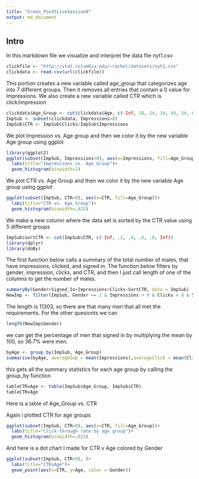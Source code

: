 ```yaml
---
title: "Green_PosdtLiveSession8"
output: md_document
---
```




## Intro

In this markdown file we visualize and interpret the data file nyt1.csv

```r
clickfile <- "http://stat.columbia.edu/~rachel/datasets/nyt1.csv"
clickdata <- read.csv(url(clickfile))
```

This portion creates a new variable called age_group that categorizes age into 7 different groups. Then it removes all entries that contain a 0 value for Impressions. We also create a new variable called CTR which is click/impression

```r
clickdata$Age_Group <- cut(clickdata$Age, c(-Inf, 18, 24, 34, 44, 54, 64, Inf))
ImpSub <- subset(clickdata, Impressions>0)
ImpSub$CTR <- ImpSub$Clicks/ImpSub$Impressions 
```

We plot Impression vs. Age group and then we color it by the new variable Age group using ggplot
```r
library(ggplot2) 
ggplot(subset(ImpSub, Impressions>0), aes(x=Impressions, fill=Age_Group))+
  labs(title="Impressions vs. Age_Group")+
  geom_histogram(binwidth=1)
```

We plot CTR vs. Age Group and then we color it by the new variable Age group using ggplot
```r
ggplot(subset(ImpSub, CTR>0), aes(x=CTR, fill=Age_Group))+
  labs(title="CTR vs. Age_Group")+
  geom_histogram(binwidth=.025)

```

We make a new column where the data set is sorted by the CTR value using 5 different groups
```r
ImpSub$sortCTR <- cut(ImpSub$CTR, c(-Inf, .2, .4, .6, .8, Inf))
library(dplyr)
library(doBy)
```
The first function below calls a summary of the total number of males, that have impressions, clicked, and signed in. The function below filters by gender, impression, clicks, and CTR, and then I just call length of one of the columns to get the number of males.


```r
summaryBy(Gender+Signed_In+Impressions+Clicks~SortCTR, data = ImpSub)
NewImp <- filter(ImpSub, Gender == 1 & Impressions > 0 & Clicks > 0 & Signed_In > 0 )
```
The length is 11303, so there are that many men that all met the requirements. For the other quesionts we can 
```r
length(NewImp$Gender)
```
we can get the percentage of men that signed in by multiplying the mean by 100, so 36.7% were men. 

```r
byAge <- group_by(ImpSub, Age_Group)
summarise(byAge, averageImp = mean(Impressions),averageClick = mean(Clicks),averageMale = mean(Gender), averageCTR = mean(CTR))
```
this gets all the summary statistics for each age group by calling the group_by function
```r
tableCTRvAge <- table(ImpSub$Age_Group, ImpSub$CTR)
tableCTRvAge
```
Here is a table of Age_Group vs. CTR

Again i plotted CTR for age groups
```r
ggplot(subset(ImpSub, CTR>0), aes(x=CTR, fill=Age_Group))+
  labs(title="Click-through rate by age group")+
  geom_histogram(binwidth=.025)
```
And here is a dot chart I made for CTR v Age colored by Gender
```r
ggplot(subset(ImpSub, CTR>0), )+
  labs(title="CTRvAge")+
  geom_point(aes(x=CTR, y=Age, color = Gender))
```

